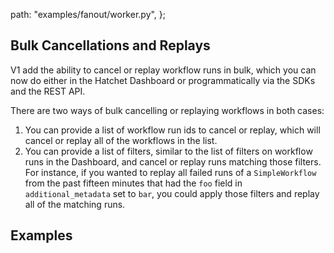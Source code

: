 
  path: "examples/fanout/worker.py",
};


## Bulk Cancellations and Replays

V1 add the ability to cancel or replay workflow runs in bulk, which you can now do either in the Hatchet Dashboard or programmatically via the SDKs and the REST API.

There are two ways of bulk cancelling or replaying workflows in both cases:

1. You can provide a list of workflow run ids to cancel or replay, which will cancel or replay all of the workflows in the list.
2. You can provide a list of filters, similar to the list of filters on workflow runs in the Dashboard, and cancel or replay runs matching those filters. For instance, if you wanted to replay all failed runs of a `SimpleWorkflow` from the past fifteen minutes that had the `foo` field in `additional_metadata` set to `bar`, you could apply those filters and replay all of the matching runs.

## Examples
